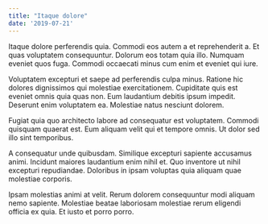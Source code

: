 ```yaml
---
title: "Itaque dolore"
date: '2019-07-21'
---
```


Itaque dolore perferendis quia. Commodi eos autem a et 
reprehenderit a. Et quas voluptatem consequuntur. Dolorum eos 
totam quia illo. Numquam eveniet quos fuga. Commodi occaecati 
minus cum enim et eveniet qui iure.

Voluptatem excepturi et saepe ad perferendis culpa minus. 
Ratione hic dolores dignissimos qui molestiae exercitationem. 
Cupiditate quis est eveniet omnis quia quas non. Eum 
laudantium debitis ipsum impedit. Deserunt enim voluptatem 
ea. Molestiae natus nesciunt dolorem.

Fugiat quia quo architecto labore ad consequatur est 
voluptatem. Commodi quisquam quaerat est. Eum aliquam velit 
qui et tempore omnis. Ut dolor sed illo sint temporibus.

A consequatur unde quibusdam. Similique excepturi sapiente 
accusamus animi. Incidunt maiores laudantium enim nihil et. 
Quo inventore ut nihil excepturi repudiandae. Doloribus in 
ipsam voluptas quia aliquam quae molestiae corporis.

Ipsam molestias animi at velit. Rerum dolorem consequuntur 
modi aliquam nemo sapiente. Molestiae beatae laboriosam 
molestiae rerum eligendi officia ex quia. Et iusto et porro 
porro.
